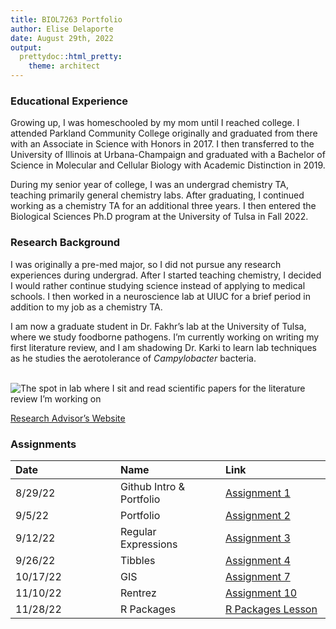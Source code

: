 ```yaml
---
title: BIOL7263 Portfolio
author: Elise Delaporte
date: August 29th, 2022
output:
  prettydoc::html_pretty:
    theme: architect
---
```


### Educational Experience

Growing up, I was homeschooled by my mom until I reached college. I attended Parkland Community College originally and graduated from there with an Associate in Science with Honors in 2017. I then transferred to the University of Illinois at Urbana-Champaign and graduated with a Bachelor of Science in Molecular and Cellular Biology with Academic Distinction in 2019. 

During my senior year of college, I was an undergrad chemistry TA, teaching primarily general chemistry labs. After graduating, I continued working as a chemistry TA for an additional three years. I then entered the Biological Sciences Ph.D program at the University of Tulsa in Fall 2022. 

### Research Background

I was originally a pre-med major, so I did not pursue any research experiences during undergrad. After I started teaching chemistry, I decided I would rather continue studying science instead of applying to medical schools. I then worked in a neuroscience lab at UIUC for a brief period in addition to my job as a chemistry TA. 

I am now a graduate student in Dr. Fakhr's lab at the University of Tulsa, where we study foodborne pathogens. I'm currently working on writing my first literature review, and I am shadowing Dr. Karki to learn lab techniques as he studies the aerotolerance of *Campylobacter* bacteria. 

<br> 
![The spot in lab where I sit and read scientific papers for the literature review I'm working on](IMG_3257.jpg)

[Research Advisor's Website](https://scholar.google.com/citations?user=BwpdOWQAAAAJ&hl=en)


### Assignments

| Date | Name | Link
| :------------- | :------------- | :-------------
| 8/29/22   | Github Intro & Portfolio | [Assignment 1](Assignments/Assignment1.html)
| 9/5/22   | Portfolio | [Assignment 2](index.html)
| 9/12/22   | Regular Expressions | [Assignment 3](Assignments/Assignment3.html)
| 9/26/22   | Tibbles | [Assignment 4](Assignments/Assignment-4.html)
| 10/17/22   | GIS | [Assignment 7](Assignments/GIS Lesson/Assignment-7.html)
| 11/10/22   | Rentrez | [Assignment 10](Assignments/Assignment-10.html)
| 11/28/22   | R Packages | [R Packages Lesson](RPackagesLesson/Creating-R-Packages-Lesson.html)

